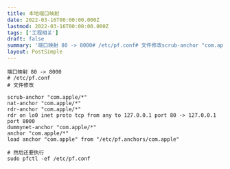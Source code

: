 ```yaml
---
title: 本地端口映射
date: 2022-03-16T00:00:00.000Z
lastmod: 2022-03-16T00:00:00.000Z
tags: ['工程相关']
draft: false
summary: '端口映射 80 -> 8000# /etc/pf.conf# 文件修改scrub-anchor "com.apple/*"nat-anchor "com.apple/*"rdr-ancho...'
layout: PostSimple
---
```


```shell
端口映射 80 -> 8000
# /etc/pf.conf
# 文件修改

scrub-anchor "com.apple/*"
nat-anchor "com.apple/*"
rdr-anchor "com.apple/*"
rdr on lo0 inet proto tcp from any to 127.0.0.1 port 80 -> 127.0.0.1 port 8000
dummynet-anchor "com.apple/*"
anchor "com.apple/*"
load anchor "com.apple" from "/etc/pf.anchors/com.apple"

# 然后还要执行
sudo pfctl -ef /etc/pf.conf
```
